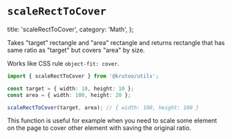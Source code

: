 # `scaleRectToCover`

  title: 'scaleRectToCover',
  category: 'Math',
};

Takes "target" rectangle and "area" rectangle and returns rectangle that has same ratio as "target" but covers "area" by size.

Works like CSS rule `object-fit: cover`.

```ts
import { scaleRectToCover } from '@krutoo/utils';

const target = { width: 10, height: 10 };
const area = { width: 100, height: 20 };

scaleRectToCover(target, area); // { width: 100, height: 100 }
```

This function is useful for example when you need to scale some element on the page to cover other element with saving the original ratio.
